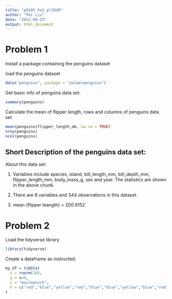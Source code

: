 ```yaml
---
title: "p8105_hw1_pl2848"
author: "Pei Liu"
date: "2022-09-23"
output: html_document
---
```


# Problem 1
Install a package containing the penguins dataset

load the penguins dataset
```r
data("penguins", package = "palmerpenguins")
```

Get basic info of penguins data set:
```r
summary(penguins)
```

Calculate the mean of flipper length, rows and columns of penguins data set
```r
mean(penguins$flipper_length_mm, na.rm = TRUE)
nrow(penguins)
ncol(penguins)
```

## Short Description of the penguins data set:
About this data set:

 1. Variables include species, island, bill_length_mm, bill_depth_mm, flipper_length_mm, body_mass_g, sex and year. The statistics are shown in the above chunk.
 
 2. There are 8 variables and 344 observations in this dataset.
 
 3. mean (flipper leangth) = 200.9152
 

# Problem 2
Load the tidyverse library
```r
library(tidyverse)
```

Create a dataframe as instructed:
```r
my_df = tibble(
  x = rnorm(10),
  y = x>0,
  z = "mailmansch",
  h = c("red","blue","yellow","red","blue","blue","yellow","blue","red","blue")
)
```

